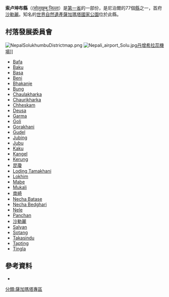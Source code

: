 {{Link style|time=2020-06-16T13:59:59+00:00}}
{{expand|time=2013-07-21T04:39:30+00:00}}
{{Infobox Nepal district
|district = 索卢坤布<br/>सोलुखुम्बु 
|area = 3312
|population = 105886
|pop_year = 2011
|density = auto
|map= Sagarmatha districts.png
|caption = 索卢坤布縣的位置
|region = [[第一省|第一省]]
|established =
| seat_type               = 首府
| seat                    = [[沙勒麗|沙勒麗]]（Salleri）
|languages =
|website =
}}

'''索卢坤布縣'''（([[:ne:सोलुखुम्बु_जिल्ला|सोलुखुम्बु जिल्ला]]{{Audio|Solukhumbu.ogg|Listen}}）是[[第一省|第一省]]的一部份，是尼泊爾的77個[[尼泊爾縣列表|縣]]之一，首府[[沙勒麗|沙勒麗]]。知名的[[世界自然遺產|世界自然遺產]][[薩加瑪塔國家公園|薩加瑪塔國家公園]]位於此縣。


==村落發展委員會==
[[File:NepalSolukhumbuDistrictmap.png|thumb]]
[[File:Nepali_airport_Solu.jpg|thumb]][[丹增希拉蕊機場|丹增希拉蕊機場]]]]

*[[Bafa|Bafa]]
*[[Baku,_Nepal|Baku]]
*[[Basa,_Nepal|Basa]]
*[[Beni,_Sagarmatha|Beni]]
*[[Bhakanje|Bhakanje]]
*[[Bung,_Nepal|Bung]]
*[[Chaulakharka|Chaulakharka]]
*[[Chaurikharka|Chaurikharka]]
*[[Chheskam|Chheskam]]
*[[Deusa|Deusa]]
*[[Garma,_Nepal|Garma]]
*[[Goli|Goli]]
*[[Gorakhani|Gorakhani]]
*[[Gudel|Gudel]]
*[[Jubing|Jubing]]
*[[Jubu,_Nepal|Jubu]]
*[[Kaku,_Nepal|Kaku]]
*[[Kangel|Kangel]]
*[[Kerung|Kerung]]
*[[昆瓊|昆瓊]]
*[[Loding_Tamakhani|Loding Tamakhani]]
*[[Lokhim|Lokhim]]
*[[Mabe,_Nepal|Mabe]]
*[[Mukali|Mukali]]
*[[南崎巴札|南崎]]
*[[Necha_Batase|Necha Batase]]
*[[Necha_Bedghari|Necha Bedghari]]
*[[Nele|Nele]]
*[[Panchan,_Nepal|Panchan]]
*[[沙勒麗|沙勒麗]]
*[[Salyan,_Solukhumbu|Salyan]]
*[[Sotang|Sotang]]
*[[Takasindu|Takasindu]]
*[[Tapting|Tapting]]
*[[Tingla|Tingla]]

==參考資料==
* {{statoids|id=ynp|title=Districts of Nepal}}

{{尼泊爾行政區劃}}

{{Coord|28|33|7|N|84|14|27|E|type:adm2nd_region:NP_source:enwiki|display=title}}

[[分類:薩加瑪塔專區|分類:薩加瑪塔專區]]